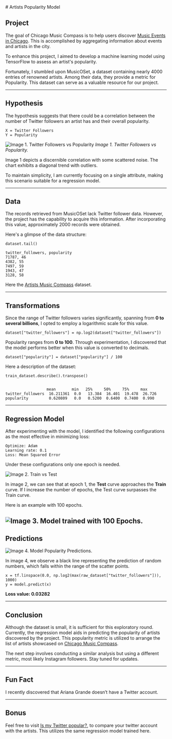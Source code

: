 
<ArticleLayout title="Our Blog">
  # Artists Popularity Model

  ## Project

  The goal of Chicago Music Compass is to help users discover [Music Events in Chicago](https://www.chicagomusiccompass.com/). This is accomplished by aggregating information about events and artists in the city.

  To enhance this project, I aimed to develop a machine learning model using TensorFlow to assess an artist's popularity.

  Fortunately, I stumbled upon MusicOSet, a dataset containing nearly 4000 entries of renowned artists. Among their data, they provide a metric for Popularity. This dataset can serve as a valuable resource for our project.

  ---
  ## Hypothesis

  The hypothesis suggests that there could be a correlation between the number of Twitter followers an artist has and their overall popularity.


  ```
  X = Twitter Followers
  Y = Popularity
  ```

  ![Image 1. Twitter Followers vs Popularity](/blog/artists-popularity-model/twitter_followers_vs_popularity.png)
  *Image 1. Twitter Followers vs Popularity.*


  Image 1 depicts a discernible correlation with some scattered noise. The chart exhibits a diagonal trend with outliers.

  To maintain simplicity, I am currently focusing on a single attribute, making this scenario suitable for a regression model.

  ---
  ## Data

  The records retrieved from MusicOSet lack Twitter follower data. However, the project has the capability to acquire this information. After incorporating this value, approximately 2000 records were obtained.

  Here's a glimpse of the data structure:

  ```
  dataset.tail()

  twitter_followers, popularity
  71787, 46
  4382, 55
  7497, 59
  1943, 47
  3128, 58
  ```

  Here the [Artists Music Compass](https://d2r5kaieomhckh.cloudfront.net/data/artists.json) dataset.

  ---
  ## Transformations

  Since the range of Twitter followers varies significantly, spanning from **0 to several billions**, I opted to employ a logarithmic scale for this value.

  ```
  dataset["twitter_followers"] = np.log2(dataset["twitter_followers"])
  ```


  Popularity ranges from **0 to 100**. Through experimentation, I discovered that the model performs better when this value is converted to decimals.

  ```
  dataset["popularity"] = dataset["popularity"] / 100
  ```


  Here a description of the dataset:

  ```
  train_dataset.describe().transpose()


                    mean       min   25%     50%     75%     max
  twitter_followers  16.211361  0.0   13.384  16.401  19.478  26.726
  popularity         0.620809   0.0   0.5200  0.6400  0.7400  0.990
  ```
  ---
  ## Regression Model

  After experimenting with the model, I identified the following configurations as the most effective in minimizing loss:

  ```
  Optimize: Adam
  Learning rate: 0.1
  Loss: Mean Squared Error
  ```

  Under these configurations only one epoch is needed.

  ![Image 2. Train vs Test](/blog/artists-popularity-model/train_vs_test.png "Image 2. Train vs Test")

  In image 2, we can see that at epoch 1, the **Test** curve approaches the **Train** curve. If I increase the number of epochs, the Test curve surpasses the Train curve.


  Here is an example with 100 epochs.

  ![Image 3. Model trained with 100 Epochs.](/blog/artists-popularity-model/100_epochs.png "Image 3. Model trained with 100 Epochs.")
  ---
  ## Predictions

  ![Image 4. Model Popularity Predictions.](/blog/artists-popularity-model/popularity_prediction.png "Image 4. Model Popularity Predictions.")


  In image 4, we observe a black line representing the prediction of random numbers, which falls within the range of the scatter points.

  ```
  x = tf.linspace(0.0, np.log2(max(raw_dataset["twitter_followers"])), 1000)
  y = model.predict(x)
  ```

  **Loss value:  0.03282**

  ---
  ## Conclusion

  Although the dataset is small, it is sufficient for this exploratory round. Currently, the regression model aids in predicting the popularity of artists discovered by the project. This popularity metric is utilized to arrange the list of artists showcased on [Chicago Music Compass](https://www.chicagomusiccompass.com/).


  The next step involves conducting a similar analysis but using a different metric, most likely Instagram followers. Stay tuned for updates.

  ---
  ## Fun Fact

  I recently discovered that Ariana Grande doesn’t have a Twitter account.

  ---
  ## Bonus

  Feel free to visit [Is my Twitter popular?](/labs/artist-popularity-prediction), to compare your twitter account with the artists. This utilizes the same regression model trained here.
</ArticleLayout>
